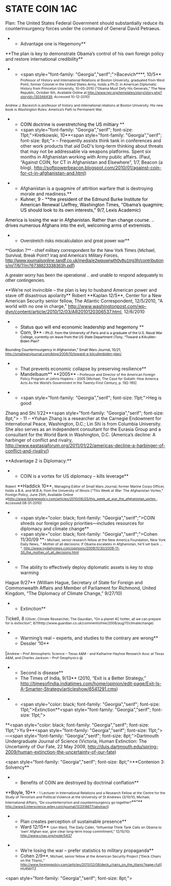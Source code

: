=STATE COIN 1AC= 

Plan: The United States Federal Government should substantially reduce its counterinsurgency forces under the command of General David Petraeus. 

**Advantage one is Hegemony**
<span class="Underline"> </span>
<span class="Underline">**The plan is key to demonstrate Obama’s control of his own foreign policy and restore international credibility**</span>
**<span style="font-family: "Georgia","serif";">Bacevich</span>**<span class="apple-style-span">**, 10/5** </span><span style="font-size: 8pt;">Professor of History and International Relations at Boston University, graduated from West Point, former Colonel in the United States Army, holds a Ph.D. in American Diplomatic History from Princeton University, 10-05-2010 (“Obama Must Defy His Generals,” The New Republic, October 5th, Available Online at http://www.npr.org/templates/story/story.php?storyId=130346439, Accessed 10-12-2010)</span>
<span style="font-size: 8pt;">Andrew J. Bacevich is professor of history and international relations at Boston University. His new book is Washington Rules: America’s Path to Permanent War.</span>

**<span style="color: black;">COIN doctrine is overstretching the US miltiary </span>**
**<span style="font-family: "Georgia","serif"; font-size: 11pt;">Kretkowski, 10</span>**<span style="font-family: "Georgia","serif"; font-size: 8pt;"> – Frequently assists think tank in conferences and other work products that aid DoD's long-term thinking about threats that may not be addressable via weapons platforms. Spent six months in Afghanistan working with Army public affairs. (Paul, “Against COIN, for CT in Afghanistan and Elsewhere”, 1/7, Beacon (a blog), http://softpowerbeacon.blogspot.com/2010/01/against-coin-for-ct-in-afghanistan-and.html)

</span>
**Afghanistan is a quagmire of attrition warfare that is destroying morale and readiness.**
**<span class="Underline"><span style="color: black; text-decoration: none;">Kuhner, 9 - </span></span>**<span style="color: black;">the president of the Edmund Burke Institute for American Renewal<span class="Underline"> <span style="text-decoration: none;">(Jeffrey, Washington Times, “Obama’s quagmire; US should look to its own interests,” 9/7, Lexis Academic) </span></span></span>

<span style="color: black;">America is losing the war in Afghanistan. Rather than change course. .. drives numerous Afghans into the evil, welcoming arms of extremists.</span>

**<span style="font-family: Arial,Helvetica,sans-serif;">Overstretch risks miscalculation and great power war</span>**
<span style="font-family: Arial,Helvetica,sans-serif;">**Gordon 7** - chief military correspondent for the New York Times (Michael, Survival, Break Point? Iraq and America’s Military Forces, [[http://www.journalsonline.tandf.co.uk/media/e2wquwrwth0v8u1trg3h/contributions/m/7/6/7/m76738823338363h.pdf]]) </span>

<span style="font-family: Arial,Helvetica,sans-serif;">A greater worry has been the operational .. and unable to respond adequately to other contingencies.</span>

<span class="Underline">**<span style="text-decoration: none;">We’re not invincible – the plan is key to husband American power and stave off disastrous apolarity</span>**</span>
Robert **Kaplan 12/5**, Center for a New American Security senior fellow, The Atlantic Correspondent, 12/5/2010, "A world with no one in charge," http://www.washingtonpost.com/wp-dyn/content/article/2010/12/03/AR2010120306537.html, 12/6/2010

**<span style="color: black;">Status quo will end economic leadership and hegemony </span>**
**<span style="color: black;">Corn, 9</span>**<span style="color: black; font-size: 8pt;"> – Ph.D. from the University of Paris and is a graduate of the U.S. Naval War College, currently on leave from the US State Department (Tony, “Toward a Kilcullen-Biden Plan? </span>
<span style="color: black; font-size: 8pt;">Bounding Counterinsurgency in Afghanistan,” Small Wars Journal, 10/21, </span>
<span style="color: black; font-size: 8pt;">http://smallwarsjournal.com/blog/2009/10/toward-a-kilcullenbiden-plan/</span>

**That prevents economic collapse by preserving resilience** 
**Mandelbaum** **2005**<span style="font-size: 8pt;"> – Professor and Director of the American Foreign Policy Program at Johns Hopkins – 2005 [Michael, The Case for Goliath: How America Acts As the World’s Government in the Twenty-First Century, p. 192-195]</span>

**<span style="font-family: "Georgia","serif"; font-size: 11pt;">Heg is good
Zhang and Shi 1/22</span>**<span style="font-family: "Georgia","serif"; font-size: 8pt;"> - 11 – *Yuhan Zhang is a researcher at the Carnegie Endowment for International Peace, Washington, D.C.; Lin Shi is from Columbia University. She also serves as an independent consultant for the Eurasia Group and a consultant for the World Bank in Washington, D.C. (America’s decline: A harbinger of conflict and rivalry, [[http://www.eastasiaforum.org/2011/01/22/americas-decline-a-harbinger-of-conflict-and-rivalry/]])

</span>**Advantage 2 is Diplomacy:**

**COIN is a vortex for US diplomacy – kills leverage**
<span style="font-size: 8pt;">Robert</span> **Haddick 10**, <span style="font-size: 8pt;">Managing Editor of Small Wars Journal, former Marine Corps Officer, holds a B.A. and M.B.A. from the University of Illinois (“This Week at War: The Afghanistan Vortex,” Foreign Policy, June 25th, Available Online at[[http://www.foreignpolicy.com/articles/2010/06/25/this_week_at_war_the_afghanistan_vortex|http://www.foreignpolicy.com/articles/2010/06/25/this_week_at_war_the_afghanistan_vortex ]], Accessed 08-31-2010)</span>

**<span style="color: black; font-family: "Georgia","serif";">COIN shreds our foreign policy priorities—includes resources for diplomacy and climate change</span>**
**<span style="color: black; font-family: "Georgia","serif";">Cohen 11/30/09 </span>**-<span style="font-size: 8pt;"> Michael, senior research fellow at the New America Foundation, New York Daily News, " Mother of all decisions: If Obama escalates in Afghanistan, he'll set back ... ", </span><span style="font-size: 8pt;">[[http://www.nydailynews.com/opinions/2009/11/30/2009-11-30_the_mother_of_all_decisions.html]]</span>

**The ability to effectively deploy diplomatic assets is key to stop warming
Hague 9/27** (William Hague, Secretary of State for Foreign and Commonwealth Affairs and Member of Parliament for Richmond, United Kingdom, “The Diplomacy of Climate Change,” 9/27/10)

**Extinction**
<span class="tagChar">Tickell, 8</span><span style="font-size: 8pt;"> (Oliver, Climate Researcher, The Gaurdian, “On a planet 4C hotter, all we can prepare for is extinction”, 8/11http://www.guardian.co.uk/commentisfree/2008/aug/11/climatechange)</span>
**Warming’s real – experts, and studies to the contrary are wrong**
**Dessler ‘10**
[<span style="font-size: 8pt;">Andrew – Prof Atmospheric Science – Texas A&M - and Katharine Hayhoe Research Assc at Texas A&M, and Charles Jackson – Prof Geophysics @ </span>

**Second is disease** 
**The Times of India, 9/13** (2010, “Exit is a Better Strategy,” <span style="color: blue;">[[http://timesofindia.indiatimes.com/home/opinion/edit-page/Exit-Is-A-Smarter-Strategy/articleshow/6541291.cms]]</span>)

**<span style="color: black; font-family: "Georgia","serif"; font-size: 11pt;">Extinction</span>**<span style="font-family: "Georgia","serif"; font-size: 11pt;">
</span>**<span style="color: black; font-family: "Georgia","serif"; font-size: 11pt;">Yu 9</span>**<span style="font-family: "Georgia","serif"; font-size: 11pt;">—</span><span style="font-family: "Georgia","serif"; font-size: 8pt;">Dartmouth Undergraduate Journal of Science (Victoria, Human Extinction: The Uncertainty of Our Fate, 22 May 2009, [[http://dujs.dartmouth.edu/spring-2009/human-extinction-the-uncertainty-of-our-fate]]) </span>

<span style="font-family: "Georgia","serif"; font-size: 8pt;">**Contenion 3: Solvency**</span>

**Benefits of COIN are destroyed by doctrinal conflation** 
<span class="apple-style-span">**<span style="color: black;">Boyle, 10</span>**<span style="color: black; font-size: 8pt;"> - </span></span><span style="font-size: 8pt;">1</span><span style="font-size: 8pt;"> Lecturer in International Relations and a Research Fellow at the Centre for the Study of Terrorism and Political Violence at the University of St Andrews (3/10/10, Michael, International Affairs, “Do counterterrorism and counterinsurgency go together?</span>**”** <span style="color: black; font-size: 8pt;">http://www3.interscience.wiley.com/journal/123318677/abstract</span><span style="font-size: 8pt;">)</span>

**Plan creates perception of sustainable presence**
**Ward 12/15** <span style="font-size: 8pt;">(Jon Ward, The Daily Caller, “Influential Think Tank Calls on Obama to ‘own’ Afghan war, give clear long-term troop commitment,” 12/15/10) http://www.cnas.org/node/5437</span>

**We’re losing the war – prefer statistics to military propaganda**
**Cohen 2/9**<span style="font-size: 8pt;">, Michael, senior fellow at the American Security Project [“Deck Chairs on the Titanic,” [[http://www.foreignpolicy.com/articles/2011/02/08/deck_chairs_on_the_titanic?page=full]]] HURWITZ</span>
<span style="font-family: "Georgia","serif"; font-size: 8pt;"> </span>